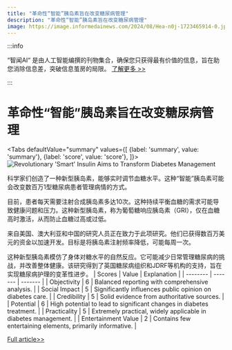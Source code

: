 ```yaml
---
title: "革命性“智能”胰岛素旨在改变糖尿病管理"
description: "革命性“智能”胰岛素旨在改变糖尿病管理"
image: https://image.informedainews.com/2024/08/Hea-n0j-1723465914-0.jpg
---
```



:::info

“智闻AI“ 是由人工智能编撰的刊物集合，确保您只获得最有价值的信息，旨在助您消除信息差，突破信息茧房的局限。  [了解更多 >>](/)

:::

# 革命性“智能”胰岛素旨在改变糖尿病管理


<Tabs
	defaultValue="summary"
	values={[
	{label: 'summary', value: 'summary'},
	{label: 'score', value: 'score'},
]}>
<TabItem value="summary">
<img
  src="https://image.informedainews.com/2024/08/Hea-n0j-1723465914-0.jpg"
  alt="Revolutionary 'Smart' Insulin Aims to Transform Diabetes Management"
/>



科学家们创造了一种新型胰岛素，能够实时调节血糖水平。这种“智能”胰岛素可能会改变数百万1型糖尿病患者管理病情的方式。

目前，患者每天需要注射合成胰岛素多达10次。这种持续平衡血糖的需求可能导致健康问题和压力。这种新型胰岛素，称为葡萄糖响应胰岛素（GRI），仅在血糖高时激活，从而防止血糖过高或过低。

来自美国、澳大利亚和中国的研究人员正在致力于此项研究。他们已获得数百万美元的资金以加速开发。目标是将胰岛素注射频率降低，可能每周一次。

这种新型胰岛素模仿了身体对糖水平的自然反应。它可能减少日常管理糖尿病的挑战，并改善整体健康。该研究得到了英国糖尿病组织和JDRF等机构的支持，旨在实现糖尿病护理的变革性进步。
</TabItem>
<TabItem value="score">
	| Scores     | Value   | Explanation |
	| -------- | ------- | ------- |
	| Objectivity  | 6    | Balanced reporting with comprehensive analysis.    |
	| Social Impact | 5     | Significantly influences public opinion on diabetes care.    |
	| Credibility    | 5    | Solid evidence from authoritative sources.    |
	| Potential    | 6    | High potential to lead to significant changes in diabetes treatment.    |
	| Practicality    | 5    | Extremely practical, widely applicable in diabetes management.    |
	| Entertainment Value    | 2    | Contains few entertaining elements, primarily informative.    |
</TabItem>
</Tabs>

[Full article>>](https://www.theguardian.com/society/article/2024/aug/11/scientists-hail-smart-insulin-responds-changing-blood-sugar-levels-real-time-diabetes)
